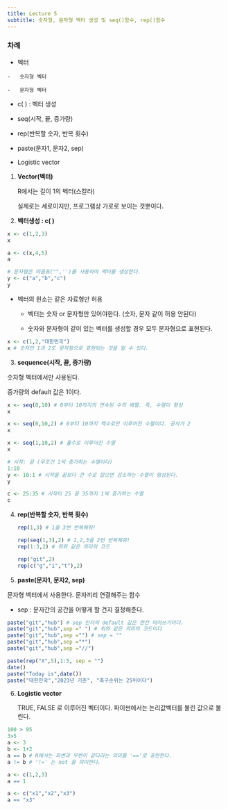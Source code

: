 ```yaml
---
title: Lecture 5 
subtitle: 숫자형, 문자형 벡터 생성 및 seq()함수, rep()함수 
---
```


### 차례 

-    벡터

    -   숫자형 벡터

    -   문자형 벡터

-   c( ) : 벡터 생성

-   seq(시작, 끝, 증가량)

-    rep(반복할 숫자, 반복 횟수)

-   paste(문자1, 문자2, sep)

-   Logistic vector

1.  **Vector(벡터)**

    R에서는 길이 1의 벡터(스칼라)

    실제로는 세로이지만, 프로그램상 가로로 보이는 것뿐이다.

2.  **벡터생성 : c( )**

```r
x <- c(1,2,3)
x

a <- c(x,4,5)
a

# 문자형은 따옴표("",'')를 사용하여 벡터를 생성한다.
y <- c("a","b","c")
y
```

-   벡터의 원소는 같은 자료형만 허용

    -   벡터는 숫자 or 문자형만 있어야한다. (숫자, 문자 같이 허용 안된다)

    -   숫자와 문자형이 같이 있는 벡터를 생성할 경우 모두 문자형으로 표현된다.

```r
x <- c(1,2,"대한민국")
x # 숫자인 1과 2도 문자형으로 표현되는 것을 알 수 있다.
```

3.  **sequence(시작, 끝, 증가량)**

숫자형 벡터에서만 사용된다.

증가량의 default 값은 1이다.

```r
x <- seq(0,10) # 0부터 10까지의 연속된 수의 배열. 즉, 수열이 형성
x 

x <- seq(0,10,2) # 0부터 10까지 짝수로만 이루어진 수열이다. 공차가 2 
x

x <- seq(1,10,2) # 홀수로 이루어진 수열
x

# 시작: 끝 (무조건 1씩 증가하는 수열이다)
1:10
y <- 10:1 # 시작을 끝보다 큰 수로 잡으면 감소하는 수열이 형성된다.
y 

c <- 25:35 # 시작이 25 끝 35까지 1씩 증가하는 수열
c
```

4.  **rep(반복할 숫자, 반복 횟수)**

    ```r
    rep(1,3) # 1을 3번 반복해줘!

    rep(seq(1,3),2) # 1,2,3을 2번 반복해줘! 
    rep(1:3,2) # 위와 같은 의미의 코드 

    rep("git",2)
    rep(c("g","i","t"),2)
    ```

5.   **paste(문자1, 문자2, sep)**

문자형 벡터에서 사용한다. 문자끼리 연결해주는 함수

-   sep : 문자간의 공간을 어떻게 할 건지 결정해준다.

```r
paste("git","hub") # sep 인자의 default 값은 한칸 띄어쓰기이다. 
paste("git","hub",sep =" ") # 위와 같은 의미의 코드이다 
paste("git","hub",sep ="") # sep = "" 
paste("git","hub",sep ="*")
paste("git","hub",sep ="//")

paste(rep("X",5),1:5, sep = "")
date()
paste("Today is",date())
paste("대한민국","2023년 기준", "축구순위는 25위이다")
```

6.  **Logistic vector**

    TRUE, FALSE 로 이루어진 벡터이다. 파이썬에서는 논리값벡터를 불린 값으로 불린다.

```r
100 > 95
3>5
a <- 3
b <- 1+2
a == b # R에서는 좌변과 우변이 같다라는 의미를 '=='로 표현한다.
a != b # '!=' 는 not 을 의미한다.

a <- c(1,2,3)
a == 1

a <- c("x1","x2","x3")
a == "x3" 
```
